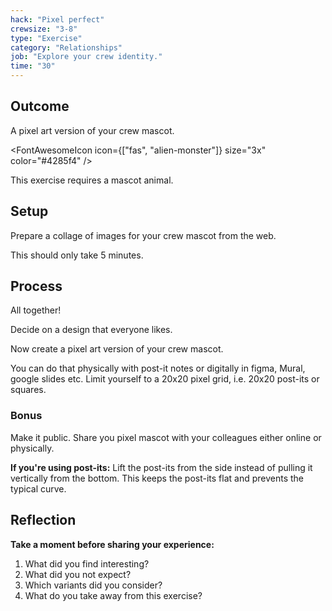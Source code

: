 ```yaml
---
hack: "Pixel perfect"
crewsize: "3-8"
type: "Exercise"
category: "Relationships"
job: "Explore your crew identity."
time: "30"
---
```


## Outcome

A pixel art version of your crew mascot.

<FontAwesomeIcon icon={["fas", "alien-monster"]} size="3x" color="#4285f4" />

This exercise requires a <Link to="../mascot-animals">mascot animal</Link>.

## Setup

Prepare a collage of images for your crew mascot from the web.

This should only take 5 minutes.

## Process

All together!

Decide on a design that everyone likes.

Now create a pixel art version of your crew mascot.

You can do that physically with post-it notes or digitally in figma, Mural, google slides etc.
Limit yourself to a 20x20 pixel grid, i.e. 20x20 post-its or squares.

### Bonus

Make it public.
Share you pixel mascot with your colleagues either online or physically.

**If you're using post-its:**
Lift the post-its from the side instead of pulling it vertically from the bottom.
This keeps the post-its flat and prevents the typical curve.

## Reflection

**Take a moment before sharing your experience:**

1. What did you find interesting?
2. What did you not expect?
3. Which variants did you consider?
4. What do you take away from this exercise?
